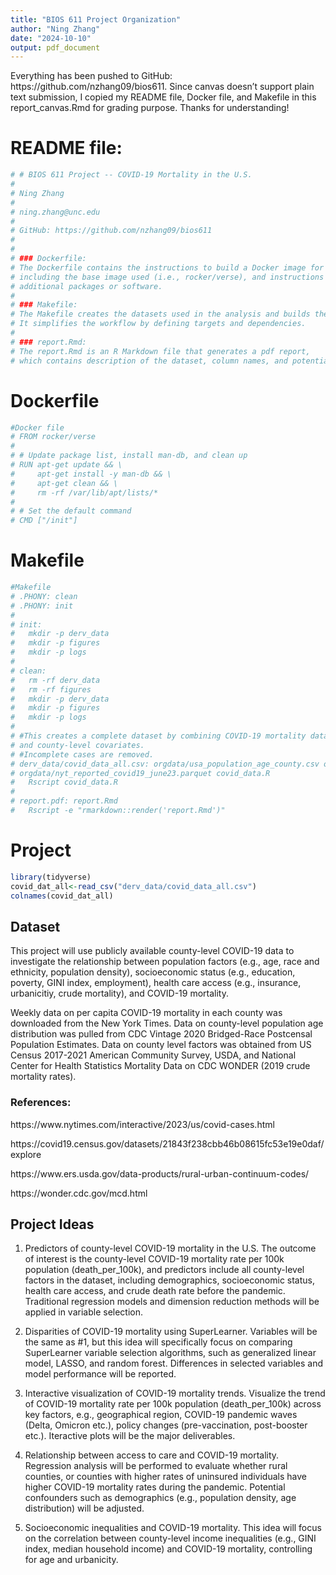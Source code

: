 ```yaml
---
title: "BIOS 611 Project Organization"
author: "Ning Zhang"
date: "2024-10-10"
output: pdf_document
---
```


Everything has been pushed to GitHub: https://github.com/nzhang09/bios611. Since canvas doesn't support plain text submission, I copied my README file, Docker file, and Makefile in this report_canvas.Rmd for grading purpose. Thanks for understanding!

# README file:
```r
# # BIOS 611 Project -- COVID-19 Mortality in the U.S.
# 
# Ning Zhang
# 
# ning.zhang@unc.edu
# 
# GitHub: https://github.com/nzhang09/bios611
# 
# 
# ### Dockerfile:
# The Dockerfile contains the instructions to build a Docker image for this project, 
# including the base image used (i.e., rocker/verse), and instructions for installing 
# additional packages or software.
# 
# ### Makefile: 
# The Makefile creates the datasets used in the analysis and builds the report from R Markdown. 
# It simplifies the workflow by defining targets and dependencies.
# 
# ### report.Rmd:
# The report.Rmd is an R Markdown file that generates a pdf report, 
# which contains description of the dataset, column names, and potential project ideas.
```

# Dockerfile
```r
#Docker file
# FROM rocker/verse
# 
# # Update package list, install man-db, and clean up
# RUN apt-get update && \
#     apt-get install -y man-db && \
#     apt-get clean && \
#     rm -rf /var/lib/apt/lists/*
# 
# # Set the default command
# CMD ["/init"]
```

# Makefile
```r
#Makefile
# .PHONY: clean
# .PHONY: init
# 
# init:
# 	mkdir -p derv_data
# 	mkdir -p figures
# 	mkdir -p logs
# 
# clean:
# 	rm -rf derv_data
# 	rm -rf figures
# 	mkdir -p derv_data
# 	mkdir -p figures
# 	mkdir -p logs
# 
# #This creates a complete dataset by combining COVID-19 mortality data, age distribution, 
# and county-level covariates.
# #Incomplete cases are removed.
# derv_data/covid_data_all.csv: orgdata/usa_population_age_county.csv orgdata/county_dat.csv
# orgdata/nyt_reported_covid19_june23.parquet covid_data.R
# 	Rscript covid_data.R
# 
# report.pdf: report.Rmd
# 	Rscript -e "rmarkdown::render('report.Rmd')"
```


# Project
```r
library(tidyverse)
covid_dat_all<-read_csv("derv_data/covid_data_all.csv")
colnames(covid_dat_all)
```

## Dataset

This project will use publicly available county-level COVID-19 data to investigate the relationship between population factors (e.g., age, race and ethnicity, population density), socioeconomic status (e.g., education, poverty, GINI index, employment), health care access (e.g., insurance, urbanicitiy, crude mortality), and COVID-19 mortality. 

Weekly data on per capita COVID-19 mortality in each county was downloaded from the New York Times. Data on county-level population age distribution was pulled from CDC Vintage 2020 Bridged-Race Postcensal Population Estimates. Data on county level factors was obtained from US Census 2017-2021 American Community Survey, USDA, and National Center for Health Statistics Mortality Data on CDC WONDER (2019 crude mortality rates). 

### References:

https://www.nytimes.com/interactive/2023/us/covid-cases.html

https://covid19.census.gov/datasets/21843f238cbb46b08615fc53e19e0daf/explore

https://www.ers.usda.gov/data-products/rural-urban-continuum-codes/

https://wonder.cdc.gov/mcd.html


## Project Ideas

1. Predictors of county-level COVID-19 mortality in the U.S. The outcome of interest is the county-level COVID-19 mortality rate per 100k population (death_per_100k), and predictors include all county-level factors in the dataset, including demographics, socioeconomic status, health care access, and crude death rate before the pandemic. Traditional regression models and dimension reduction methods will be applied in variable selection.

2. Disparities of COVID-19 mortality using SuperLearner. Variables will be the same as #1, but this idea will specifically focus on comparing SuperLearner variable selection algorithms, such as generalized linear model, LASSO, and random forest. Differences in selected variables and model performance will be reported. 

3. Interactive visualization of COVID-19 mortality trends. Visualize the trend of COVID-19 mortality rate per 100k population (death_per_100k) across key factors, e.g., geographical region, COVID-19 pandemic waves (Delta, Omicron etc.), policy changes (pre-vaccination, post-booster etc.). Iteractive plots will be the major deliverables.

4. Relationship between access to care and COVID-19 mortality. Regression analysis will be performed to evaluate whether rural counties, or counties with higher rates of uninsured individuals have higher COVID-19 mortality rates during the pandemic. Potential confounders such as demographics (e.g., population density, age distribution) will be adjusted.

5. Socioeconomic inequalities and COVID-19 mortality. This idea will focus on the correlation between county-level income inequalities (e.g., GINI index, median household income) and COVID-19 mortality, controlling for age and urbanicity.








